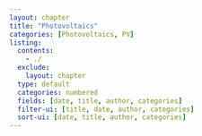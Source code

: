 ```yaml
---
layout: chapter
title: "Photovoltaics"
categories: [Photovoltaics, PV]
listing:
  contents: 
    - ./
  exclude:
    layout: chapter
  type: default
  categories: numbered
  fields: [date, title, author, categories]
  filter-ui: [title, date, author, categories]
  sort-ui: [date, title, author, categories]
--- 
```

